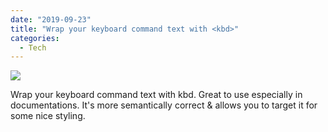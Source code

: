 ---
date: "2019-09-23"
title: "Wrap your keyboard command text with <kbd>"
categories:
  - Tech
---

![](./kbd.png)

Wrap your keyboard command text with kbd. Great to use especially in documentations. It's more semantically correct & allows you to target it for some nice styling.
